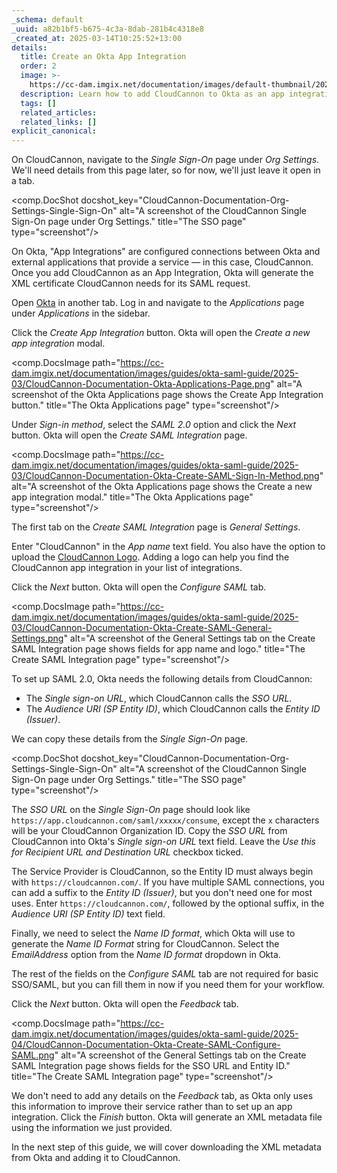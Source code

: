 ```yaml
---
_schema: default
_uuid: a82b1bf5-b675-4c3a-8dab-281b4c4318e8
_created_at: 2025-03-14T10:25:52+13:00
details:
  title: Create an Okta App Integration
  order: 2
  image: >-
    https://cc-dam.imgix.net/documentation/images/default-thumbnail/2023-Q4/CloudCannon-Documentation-Thumbnail.png
  description: Learn how to add CloudCannon to Okta as an app integration.
  tags: []
  related_articles:
  related_links: []
explicit_canonical:
---
```

On CloudCannon, navigate to the *Single Sign-On* page under *Org Settings*. We'll need details from this page later, so for now, we'll just leave it open in a tab.

<comp.DocShot docshot_key="CloudCannon-Documentation-Org-Settings-Single-Sign-On" alt="A screenshot of the CloudCannon Single Sign-On page under Org Settings." title="The SSO page" type="screenshot"/>

On Okta, "App Integrations" are configured connections between Okta and external applications that provide a service — in this case, CloudCannon. Once you add CloudCannon as an App Integration, Okta will generate the XML certificate CloudCannon needs for its SAML request.

Open [Okta](https://www.okta.com/) in another tab. Log in and navigate to the *Applications* page under *Applications* in the sidebar.

Click the *Create App Integration* button. Okta will open the *Create a new app integration* modal.

<comp.DocsImage path="https://cc-dam.imgix.net/documentation/images/guides/okta-saml-guide/2025-03/CloudCannon-Documentation-Okta-Applications-Page.png" alt="A screenshot of the Okta Applications page shows the Create App Integration button." title="The Okta Applications page" type="screenshot"/>

Under *Sign-in method*, select the *SAML 2.0* option and click the *Next* button. Okta will open the *Create SAML Integration* page.

<comp.DocsImage path="https://cc-dam.imgix.net/documentation/images/guides/okta-saml-guide/2025-03/CloudCannon-Documentation-Okta-Create-SAML-Sign-In-Method.png" alt="A screenshot of the Okta Applications page shows the Create a new app integration modal." title="The Okta Applications page" type="screenshot"/>

The first tab on the *Create SAML Integration* page is *General Settings*.

Enter "CloudCannon" in the *App name* text field. You also have the option to upload the <a href="https://cc-dam.imgix.net/documentation/images/icons/CloudCannon-Logo-Blue.svg" target="_blank" rel="noopener">CloudCannon Logo</a>. Adding a logo can help you find the CloudCannon app integration in your list of integrations.

Click the *Next* button. Okta will open the *Configure SAML* tab.

<comp.DocsImage path="https://cc-dam.imgix.net/documentation/images/guides/okta-saml-guide/2025-03/CloudCannon-Documentation-Okta-Create-SAML-General-Settings.png" alt="A screenshot of the General Settings tab on the Create SAML Integration page shows fields for app name and logo." title="The Create SAML Integration page" type="screenshot"/>

To set up SAML 2.0, Okta needs the following details from CloudCannon:

* The *Single sign-on URL*, which CloudCannon calls the *SSO URL*.
* The *Audience URI (SP Entity ID)*, which CloudCannon calls the *Entity ID (Issuer)*.

We can copy these details from the *Single Sign-On* page.

<comp.DocShot docshot_key="CloudCannon-Documentation-Org-Settings-Single-Sign-On" alt="A screenshot of the CloudCannon Single Sign-On page under Org Settings." title="The SSO page" type="screenshot"/>

The *SSO URL* on the *Single Sign-On* page should look like `https://app.cloudcannon.com/saml/xxxxx/consume`, except the `x` characters will be your CloudCannon Organization ID. Copy the *SSO URL* from CloudCannon into Okta's *Single sign-on URL* text field. Leave the *Use this for Recipient URL and Destination URL* checkbox ticked.

The Service Provider is CloudCannon, so the Entity ID must always begin with `https://cloudcannon.com/`. If you have multiple SAML connections, you can add a suffix to the *Entity ID (Issuer)*, but you don't need one for most uses. Enter `https://cloudcannon.com/`, followed by the optional suffix, in the *Audience URI (SP Entity ID)* text field.

Finally, we need to select the *Name ID format*, which Okta will use to generate the *Name ID Format* string for CloudCannon. Select the *EmailAddress* option from the *Name ID format* dropdown in Okta.

The rest of the fields on the *Configure SAML* tab are not required for basic SSO/SAML, but you can fill them in now if you need them for your workflow.

Click the *Next* button. Okta will open the *Feedback* tab.

<comp.DocsImage path="https://cc-dam.imgix.net/documentation/images/guides/okta-saml-guide/2025-04/CloudCannon-Documentation-Okta-Create-SAML-Configure-SAML.png" alt="A screenshot of the General Settings tab on the Create SAML Integration page shows fields for the SSO URL and Entity ID." title="The Create SAML Integration page" type="screenshot"/>

We don't need to add any details on the *Feedback* tab, as Okta only uses this information to improve their service rather than to set up an app integration. Click the *Finish* button. Okta will generate an XML metadata file using the information we just provided.

In the next step of this guide, we will cover downloading the XML metadata from Okta and adding it to CloudCannon.